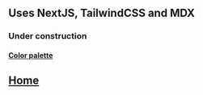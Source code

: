 
<Head>
  <title>My Blog</title>
</Head>

## Uses NextJS, TailwindCSS and MDX

### Under construction

#### [Color palette](https://www.color-hex.com/color-palette/61235)

## [Home](.)
